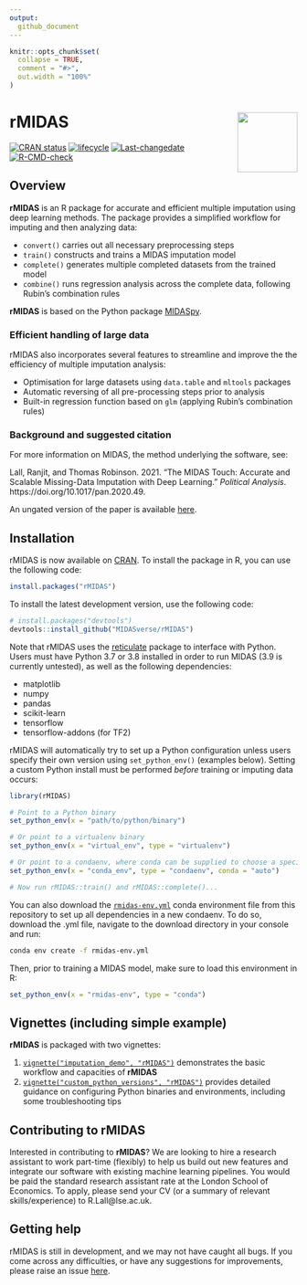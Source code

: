 ```yaml
---
output: 
  github_document
---
```


<!-- README.md is generated from README.Rmd. Please edit that file -->

```r
knitr::opts_chunk$set(
  collapse = TRUE,
  comment = "#>",
  out.width = "100%"
)
```

# rMIDAS <img src='man/figures/logo.png' align="right" height="105" />

<!-- badges: start -->
[![CRAN status](https://www.r-pkg.org/badges/version/rMIDAS)](https://cran.r-project.org/package=rMIDAS/)
[![lifecycle](https://img.shields.io/badge/lifecycle-maturing-blue.svg)](https://lifecycle.r-lib.org/articles/stages.html)
[![Last-changedate](https://img.shields.io/badge/last%20change-`r gsub('-', '--', Sys.Date())`-yellowgreen.svg)](https://github.com/MIDASverse/rMIDAS/commits/master/)
[![R-CMD-check](https://github.com/MIDASverse/rMIDAS/workflows/R-CMD-check/badge.svg)](https://github.com/MIDASverse/rMIDAS/actions/)
<!-- badges: end -->

## Overview

**rMIDAS** is an R package for accurate and efficient multiple imputation using deep learning methods. The package provides a simplified workflow for imputing and then analyzing data:

* `convert()` carries out all necessary preprocessing steps
* `train()` constructs and trains a MIDAS imputation model
* `complete()` generates multiple completed datasets from the trained model
* `combine()` runs regression analysis across the complete data, following Rubin's combination rules

**rMIDAS** is based on the Python package [MIDASpy](https://github.com/MIDASverse/MIDASpy).

### Efficient handling of large data

rMIDAS also incorporates several features to streamline and improve the the efficiency of multiple imputation analysis:

* Optimisation for large datasets using `data.table` and `mltools` packages
* Automatic reversing of all pre-processing steps prior to analysis
* Built-in regression function based on `glm` (applying Rubin’s combination rules) 

### Background and suggested citation

For more information on MIDAS, the method underlying the software, see:

Lall, Ranjit, and Thomas Robinson. 2021. “The MIDAS Touch: Accurate and Scalable Missing-Data Imputation with Deep Learning.” _Political Analysis_. https://doi.org/10.1017/pan.2020.49. 

An ungated version of the paper is available [here](http://eprints.lse.ac.uk/108170/1/Lall_Robinson_PA_Forthcoming.pdf).

## Installation

rMIDAS is now available on [CRAN](https://cran.r-project.org/package=rMIDAS). To install the package in R, you can use the following code:

```r
install.packages("rMIDAS")
```

To install the latest development version, use the following code:

```r
# install.packages("devtools")
devtools::install_github("MIDASverse/rMIDAS")
```

Note that rMIDAS uses the [reticulate](https://github.com/rstudio/reticulate) package to interface with Python. Users must have Python 3.7 or 3.8 installed in order to run MIDAS (3.9 is currently untested), as well as the following dependencies:

  * matplotlib
  * numpy
  * pandas
  * scikit-learn
  * tensorflow
  * tensorflow-addons (for TF2)

rMIDAS will automatically try to set up a Python configuration unless users specify their own version using `set_python_env()` (examples below). Setting a custom Python install must be performed *before* training or imputing data occurs:

```r
library(rMIDAS)

# Point to a Python binary
set_python_env(x = "path/to/python/binary")

# Or point to a virtualenv binary
set_python_env(x = "virtual_env", type = "virtualenv")

# Or point to a condaenv, where conda can be supplied to choose a specific executable
set_python_env(x = "conda_env", type = "condaenv", conda = "auto")

# Now run rMIDAS::train() and rMIDAS::complete()...

```

You can also download the [`rmidas-env.yml`](https://github.com/MIDASverse/rMIDAS/blob/master/rmidas-env.yml) conda environment file from this repository to set up all dependencies in a new condaenv. To do so, download the .yml file, navigate to the download directory in your console and run:
```bash
conda env create -f rmidas-env.yml
```

Then, prior to training a MIDAS model, make sure to load this environment in R:
```r
set_python_env(x = "rmidas-env", type = "conda")
```

## Vignettes (including simple example)

**rMIDAS** is packaged with two vignettes:

1. [`vignette("imputation_demo", "rMIDAS")`](https://github.com/MIDASverse/rMIDAS/blob/master/vignettes/imputation_demo.Rmd) demonstrates the basic workflow and capacities of **rMIDAS**
2. [`vignette("custom_python_versions", "rMIDAS")`](https://github.com/MIDASverse/rMIDAS/blob/master/vignettes/custom_python_versions.Rmd) provides detailed guidance on configuring Python binaries and environments, including some troubleshooting tips

## Contributing to rMIDAS

Interested in contributing to **rMIDAS**? We are looking to hire a research assistant to work part-time (flexibly) to help us build out new features and integrate our software with existing machine learning pipelines. You would be paid the standard research assistant rate at the London School of Economics. To apply, please send your CV (or a summary of relevant skills/experience)  to R.Lall@lse.ac.uk.

## Getting help

rMIDAS is still in development, and we may not have caught all bugs. If you come across any difficulties, or have any suggestions for improvements, please raise an issue [here](https://github.com/MIDASverse/MIDASpy/issues).
